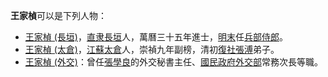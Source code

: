 '''王家楨'''可以是下列人物：

* [[王家楨_(長垣)|王家楨 (長垣)]]，[[直隶|直隶]][[長垣|長垣]]人，萬曆三十五年進士，[[明末|明末]]任[[兵部侍郎|兵部侍郎]]。
* [[王家楨_(太倉)|王家楨 (太倉)]]，[[江蘇|江蘇]][[太倉|太倉]]人，崇禎九年副榜，清初[[復社|復社]][[張溥|張溥]]弟子。
* [[王家楨_(外交)|王家楨 (外交)]]：曾任[[張學良|張學良]]的外交秘書主任、[[國民政府|國民政府]][[中華民國外交部|外交部]]常務次長等職。

{{disambig|Cat=三字王姓人名消歧義|jia}}